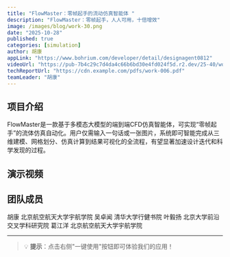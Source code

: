 ```yaml
---
title: "FlowMaster：零帧起手的流动仿真智能体 "
description: "FlowMaster：零帧起手，人人可用，十倍增效"
image: /images/blog/work-30.png
date: "2025-10-28"
published: true
categories: [simulation]
author: 胡康
appLink: "https://www.bohrium.com/developer/detail/designagent0812"
videoUrl: "https://pub-7b4c29c7d4da4c66b6bd30e4fd024f5d.r2.dev/25-40/work-video-30.mp4"
techReportUrl: "https://cdn.example.com/pdfs/work-006.pdf"
teamLeader: "胡康"
---
```


## 项目介绍

FlowMaster是一款基于多模态大模型的端到端CFD仿真智能体，可实现“零帧起手”的流体仿真自动化。用户仅需输入一句话或一张图片，系统即可智能完成从三维建模、网格划分、仿真计算到结果可视化的全流程，有望显著加速设计迭代和科学发现的过程。

## 演示视频

<VideoPlayer
  src="https://pub-7b4c29c7d4da4c66b6bd30e4fd024f5d.r2.dev/25-40/work-video-30.mp4"
  poster="/images/blog/work-30.png"
/>

## 团队成员

胡康 北京航空航天大学宇航学院
吴卓闻 清华大学行健书院
叶毅扬 北京大学前沿交叉学科研究院
葛江洋 北京航空航天大学宇航学院

---

> 💡 **提示**：点击右侧"一键使用"按钮即可体验我们的应用！
